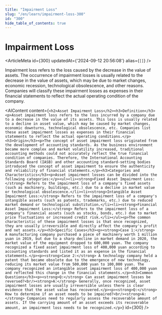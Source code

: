 ```yaml
---
title: "Impairment Loss"
slug: "/en/learn/impairment-loss-300"
id: "300"
hide_table_of_contents: true
---
```



# Impairment Loss

<ArticleMeta id={300} updatedAt={'2024-09-12 20:56:08'} alias={`[]`} />
<div className='border-solid border-b border-t-0 my-4 border-[var(--ifm-color-gray-300)]' />

Impairment loss refers to the loss caused by the decrease in the value of assets. The occurrence of impairment losses is usually related to the decrease in the value of assets, which may be due to market changes, economic recession, technological obsolescence, and other reasons. Companies will classify these impairment losses as expenses in their financial statements to reflect the actual operating condition of the company.

<AIContent content={`<h2>Asset Impairment Loss</h2><h3>Definition</h3><p>Asset impairment loss refers to the loss incurred by a company due to a decrease in the value of its assets. This loss is usually related to a decline in asset value, which may be caused by market changes, economic downturns, technological obsolescence, etc. Companies list these asset impairment losses as expenses in their financial statements to reflect the actual operating conditions.</p><h3>Origin</h3><p>The concept of asset impairment loss originated from the development of accounting standards. As the business environment became more complex and market volatility increased, traditional accounting methods could not accurately reflect the true financial condition of companies. Therefore, the International Accounting Standards Board (IASB) and other accounting standard-setting bodies introduced the concept of asset impairment to ensure the authenticity and reliability of financial statements.</p><h3>Categories and Characteristics</h3><p>Asset impairment losses can be divided into the following categories:</p><ul><li><strong>Fixed Asset Impairment Loss:</strong> Refers to the impairment loss of a company's fixed assets (such as machinery, buildings, etc.) due to a decline in market value or technological obsolescence.</li><li><strong>Intangible Asset Impairment Loss:</strong> Refers to the impairment loss of a company's intangible assets (such as patents, trademarks, etc.) due to reduced market demand or technological substitution.</li><li><strong>Financial Asset Impairment Loss:</strong> Refers to the impairment loss of a company's financial assets (such as stocks, bonds, etc.) due to market price fluctuations or increased credit risk.</li></ul><p>The common characteristic of these impairment losses is that once recognized, they are usually irreversible and directly affect the company's profit and net assets.</p><h3>Specific Cases</h3><p><strong>Case 1:</strong> A manufacturing company purchased a piece of machinery worth 1 million yuan in 2019, but due to a sharp decline in market demand in 2020, the market value of the equipment dropped to 600,000 yuan. The company recognized a fixed asset impairment loss of 400,000 yuan according to accounting standards and listed it as an expense in the financial statements.</p><p><strong>Case 2:</strong> A technology company held a patent that became obsolete due to the emergence of new technology, reducing its market value from 500,000 yuan to 100,000 yuan. The company recognized an intangible asset impairment loss of 400,000 yuan and reflected this change in the financial statements.</p><h3>Common Questions</h3><p><strong>Q:</strong> Can asset impairment losses be reversed?<br/><strong>A:</strong> Generally, once recognized, asset impairment losses are usually irreversible unless there is clear evidence that the asset value has recovered.</p><p><strong>Q:</strong> How to determine if an asset needs to be impaired?<br/><strong>A:</strong> Companies need to regularly assess the recoverable amount of assets. If the carrying amount of an asset exceeds its recoverable amount, an impairment loss needs to be recognized.</p>`} id={300} />
